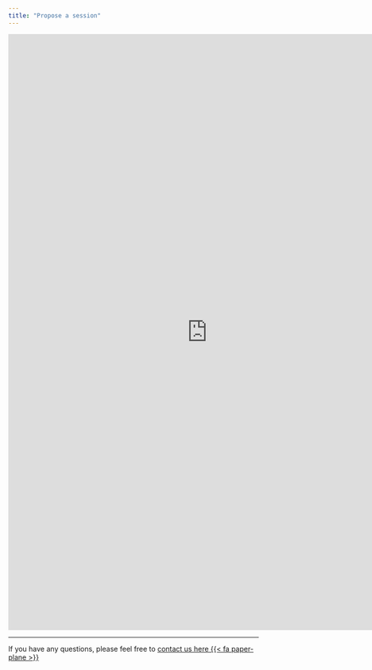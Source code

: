 ```yaml
---
title: "Propose a session"
---
```


<iframe src="https://docs.google.com/forms/d/e/1FAIpQLSfefHFCbwMOgT1_GZgVOFlJlO5Wvz-wCqlJtNbC-OZG9b6tPw/viewform?embedded=true" width="800" height="1200" frameborder="0" marginheight="0" marginwidth="0">Loading…</iframe>

---

If you have any questions, please feel free to [contact us here {{< fa paper-plane >}}]({{< var email.contact >}})


